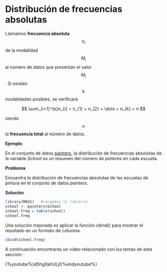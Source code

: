 
# Distribución de frecuencias absolutas

Llamamos __frecuencia absoluta__ $$n_{i}$$ de la modalidad $$M_{i}$$ al número de datos que presentan el valor $$M_{i}$$. Si existen $$k$$ modalidades posibles, se verificará

$$
\sum_{i=1}^{k}n_{i} = n_{1} + n_{2} + \dots + n_{k} = n
$$

siendo $$n$$ la __frecuencia total__ al número de datos.

__Ejemplo__

En el conjunto de datos [painters](./README.md), la distribución de frecuencias absolutas de la variable _School_ es un resumen del número de pintores en cada escuela.

__Problema__

Encuentra la distribución de frecuencias absolutas de las escuelas de pintura en el conjunto de datos _painters_.

__Solución__

```r
library(MASS)   #cargamos la líbreria
school <- painters$School
school.freq = table(school)
school.freq

```
Una solución mejorada es aplicar la función _cbind()_ para mostrar el resultado en un formato de columna.

```r
cbind(school.freq)

```

A continuación encontrarás un video relacionado con los temas de esta sección:

{%youtube%}d5hgXahULjI{%endyoutube%}
